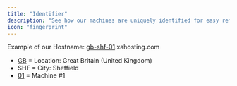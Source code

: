 ```yaml
---
title: "Identifier"
description: "See how our machines are uniquely identified for easy reference and management."
icon: "fingerprint"
---
```


<Tip>
  Example of our Hostname: <u>gb-shf-01</u>.xahosting.com

  - <u>GB</u> = Location: Great Britain (United Kingdom)
  - SHF = City: Sheffield
  - <u>01</u> = Machine #1
</Tip>